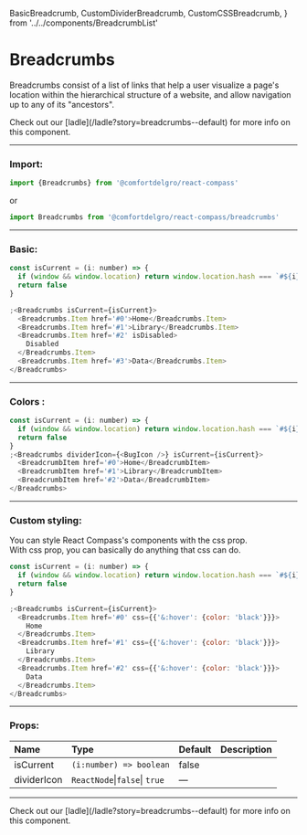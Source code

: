   BasicBreadcrumb,
  CustomDividerBreadcrumb,
  CustomCSSBreadcrumb,
} from '../../components/BreadcrumbList'

# Breadcrumbs

Breadcrumbs consist of a list of links that help a user visualize a page's location within the hierarchical structure of a website, and allow navigation up to any of its "ancestors".

<Callout>
  Check out our [ladle](/ladle?story=breadcrumbs--default) for more info on this
  component.
</Callout>

---

### Import:

```js
import {Breadcrumbs} from '@comfortdelgro/react-compass'
```

or

```js
import Breadcrumbs from '@comfortdelgro/react-compass/breadcrumbs'
```

---

### Basic:

<section className={styles.avatarShowcaseContainer}>
  <BasicBreadcrumb />
</section>

```js
const isCurrent = (i: number) => {
  if (window && window.location) return window.location.hash === `#${i}`
  return false
}

;<Breadcrumbs isCurrent={isCurrent}>
  <Breadcrumbs.Item href='#0'>Home</Breadcrumbs.Item>
  <Breadcrumbs.Item href='#1'>Library</Breadcrumbs.Item>
  <Breadcrumbs.Item href='#2' isDisabled>
    Disabled
  </Breadcrumbs.Item>
  <Breadcrumbs.Item href='#3'>Data</Breadcrumbs.Item>
</Breadcrumbs>
```

---

### Colors :

<section className={styles.avatarShowcaseContainer}>
  <CustomDividerBreadcrumb />
</section>

```js
const isCurrent = (i: number) => {
  if (window && window.location) return window.location.hash === `#${i}`
  return false
}
;<Breadcrumbs dividerIcon={<BugIcon />} isCurrent={isCurrent}>
  <BreadcrumbItem href='#0'>Home</BreadcrumbItem>
  <BreadcrumbItem href='#1'>Library</BreadcrumbItem>
  <BreadcrumbItem href='#2'>Data</BreadcrumbItem>
</Breadcrumbs>
```

---

### Custom styling:

You can style React Compass's components with the css prop. <br/>
With css prop, you can basically do anything that css can do.

<section className={styles.avatarShowcaseContainer}>
  <CustomCSSBreadcrumb />
</section>

```js
const isCurrent = (i: number) => {
  if (window && window.location) return window.location.hash === `#${i}`
  return false
}

;<Breadcrumbs isCurrent={isCurrent}>
  <Breadcrumbs.Item href='#0' css={{'&:hover': {color: 'black'}}}>
    Home
  </Breadcrumbs.Item>
  <Breadcrumbs.Item href='#1' css={{'&:hover': {color: 'black'}}}>
    Library
  </Breadcrumbs.Item>
  <Breadcrumbs.Item href='#2' css={{'&:hover': {color: 'black'}}}>
    Data
  </Breadcrumbs.Item>
</Breadcrumbs>
```

---

### Props:

| Name        | Type                         | Default | Description |
| :---------- | :--------------------------- | :------ | :---------- |
| isCurrent   | `(i:number) => boolean`      | false   |             |
| dividerIcon | `ReactNode`\|`false`\| `true`| —       |             |

---

<Callout>
  Check out our [ladle](/ladle?story=breadcrumbs--default) for more info on this
  component.
</Callout>
